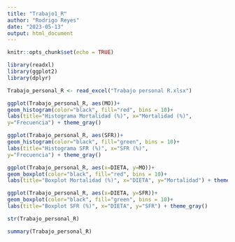 ```yaml
---
title: "Trabajo1_R"
author: "Rodrigo Reyes"
date: "2023-05-13"
output: html_document
---
```


```r
knitr::opts_chunk$set(echo = TRUE)

library(readxl)
library(ggplot2)
library(dplyr)
```

```r
Trabajo_personal_R <- read_excel("Trabajo personal R.xlsx")

ggplot(Trabajo_personal_R, aes(MO))+
geom_histogram(color="black", fill="red", bins = 10)+
labs(title="Histograma Mortalidad (%)", x="Mortalidad (%)",
y="Frecuencia") + theme_gray()

```
```r

ggplot(Trabajo_personal_R, aes(SFR))+
geom_histogram(color="black", fill="green", bins = 10)+
labs(title="Histograma SFR (%)", x="SFR (%)",
y="Frecuencia") + theme_gray()

```

```r

ggplot(Trabajo_personal_R, aes(x=DIETA, y=MO))+
geom_boxplot(color="black", fill="red", bins = 10)+
labs(title="Boxplot Mortalidad (%)", x="DIETA", y="Mortalidad") + theme_gray()

```
```r
ggplot(Trabajo_personal_R, aes(x=DIETA, y=SFR))+
geom_boxplot(color="black", fill="green", bins = 10)+
labs(title="Boxplot SFR (%)", x="DIETA", y="SFR") + theme_gray()

```
```r

str(Trabajo_personal_R)

```
```r

summary(Trabajo_personal_R)
```



